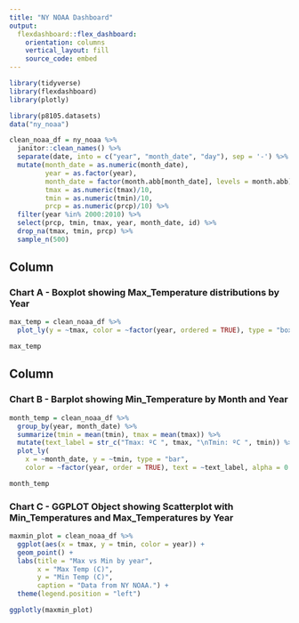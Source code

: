 ```yaml
---
title: "NY NOAA Dashboard"
output: 
  flexdashboard::flex_dashboard:
    orientation: columns
    vertical_layout: fill
    source_code: embed
---
```


```r
library(tidyverse)
library(flexdashboard)
library(plotly)
```

```r
library(p8105.datasets)
data("ny_noaa")
```



```r

clean_noaa_df = ny_noaa %>%
  janitor::clean_names() %>%
  separate(date, into = c("year", "month_date", "day"), sep = '-') %>%
  mutate(month_date = as.numeric(month_date),
         year = as.factor(year),
         month_date = factor(month.abb[month_date], levels = month.abb),
         tmax = as.numeric(tmax)/10,
         tmin = as.numeric(tmin)/10,
         prcp = as.numeric(prcp)/10) %>%
  filter(year %in% 2000:2010) %>%
  select(prcp, tmin, tmax, year, month_date, id) %>%
  drop_na(tmax, tmin, prcp) %>%
  sample_n(500)

```

Column {data-width=650}
-----------------------------------------------------------------------

### Chart A - Boxplot showing Max_Temperature distributions by Year


```r
max_temp = clean_noaa_df %>%
  plot_ly(y = ~tmax, color = ~factor(year, ordered = TRUE), type = "box", colors = "viridis")

max_temp
```

Column {data-width=350}
-----------------------------------------------------------------------

### Chart B - Barplot showing Min_Temperature by Month and Year

```r
month_temp = clean_noaa_df %>%
  group_by(year, month_date) %>%
  summarize(tmin = mean(tmin), tmax = mean(tmax)) %>%
  mutate(text_label = str_c("Tmax: ºC ", tmax, "\nTmin: ºC ", tmin)) %>% 
  plot_ly(
    x = ~month_date, y = ~tmin, type = "bar",
    color = ~factor(year, order = TRUE), text = ~text_label, alpha = 0.5, colors = "viridis")

month_temp
```

### Chart C - GGPLOT Object showing Scatterplot with Min_Temperatures and Max_Temperatures by Year

```r
maxmin_plot = clean_noaa_df %>%
  ggplot(aes(x = tmax, y = tmin, color = year)) +
  geom_point() +
  labs(title = "Max vs Min by year",
       x = "Max Temp (C)",
       y = "Min Temp (C)",
       caption = "Data from NY NOAA.") +
  theme(legend.position = "left")

ggplotly(maxmin_plot)
```
